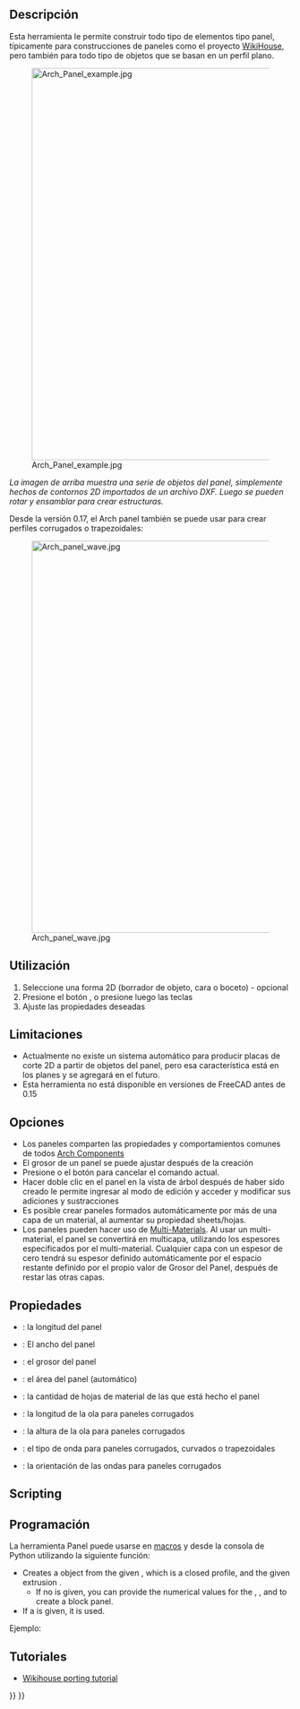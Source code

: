 <languages/>

<div class="mw-translate-fuzzy">
{{docnav/es|[[Arch_CompPanel|Arch CompPanel]]|[[Arch_Panel_Cut|Panel Cut]]|[[Arch_Workbench|Arch]]|IconL=Arch_CompPanel.png |IconC=Workbench_Arch.svg |IconR=Arch_Panel_Cut.svg}}
</div>

{{VeryImportantMessage|THIS COMMAND IS PART OF THE INTEGRATED [[BIM_Workbench|BIM WORKBENCH]] IN V1.0<br>
This page has been updated for that version.}}

<div class="mw-translate-fuzzy">
{{GuiCommand/es
|Name=Arch Panel
|Name/es=Arch Panel
|MenuLocation=Arch → Panel Tools → Panel
|Workbenches=[[Arch_Workbench/es|Arch]]
|Shortcut={{KEY|P}} {{KEY|A}}
|Version=0.15
|SeeAlso=[[Arch Panel Cut/es|Arch Panel Cut]], [[Arch Panel Sheet/es|Arch Panel Sheet]]
}}
</div>

<span id="Description"></span>
==Descripción==

<div class="mw-translate-fuzzy">
Esta herramienta le permite construir todo tipo de elementos tipo panel, típicamente para construcciones de paneles como el proyecto [http://www.wikihouse.cc/ WikiHouse], pero también para todo tipo de objetos que se basan en un perfil plano.
</div>

[[Image:Arch Panel example.jpg|700px]] 

''La imagen de arriba muestra una serie de objetos del panel, simplemente hechos de contornos 2D importados de un archivo DXF. Luego se pueden rotar y ensamblar para crear estructuras.''

<div class="mw-translate-fuzzy">
Desde la versión 0.17, el Arch panel también se puede usar para crear perfiles corrugados o trapezoidales:
</div>

[[Image:Arch panel wave.jpg|700px]] 

<span id="Usage"></span>
==Utilización==

<div class="mw-translate-fuzzy">
# Seleccione una forma 2D (borrador de objeto, cara o boceto) - opcional
# Presione el botón {{KEY|[[Image: Arch Panel.png|16px]] [[Arch Panel/es|Arch Panel]]}}, o presione {{KEY|P}} luego las teclas {{KEY|A}}
# Ajuste las propiedades deseadas
</div>

<span id="Limitations"></span>
<div class="mw-translate-fuzzy">
==Limitaciones==
</div>

<div class="mw-translate-fuzzy">
* Actualmente no existe un sistema automático para producir placas de corte 2D a partir de objetos del panel, pero esa característica está en los planes y se agregará en el futuro.
* Esta herramienta no está disponible en versiones de FreeCAD antes de 0.15
</div>

<span id="Options"></span>
==Opciones==

<div class="mw-translate-fuzzy">
* Los paneles comparten las propiedades y comportamientos comunes de todos [[Arch Component/es|Arch Components]]
* El grosor de un panel se puede ajustar después de la creación
* Presione {{KEY|ESC}} o el botón {{KEY|'''Cancel'''}} para cancelar el comando actual.
* Hacer doble clic en el panel en la vista de árbol después de haber sido creado le permite ingresar al modo de edición y acceder y modificar sus adiciones y sustracciones
* Es posible crear paneles formados automáticamente por más de una capa de un material, al aumentar su propiedad sheets/hojas.
* Los paneles pueden hacer uso de [[Arch MultiMaterial/es|Multi-Materials]]. Al usar un multi-material, el panel se convertirá en multicapa, utilizando los espesores especificados por el multi-material. Cualquier capa con un espesor de cero tendrá su espesor definido automáticamente por el espacio restante definido por el propio valor de Grosor del Panel, después de restar las otras capas.
</div>

<span id="Properties"></span>
==Propiedades==

<div class="mw-translate-fuzzy">
* {{PropertyData/es|Length}}: la longitud del panel
* {{PropertyData/es|Width}}: El ancho del panel
* {{PropertyData/es|Thickness}}: el grosor del panel
* {{PropertyData/es|Area}}: el área del panel (automático)
* {{PropertyData/es|Sheets}}: la cantidad de hojas de material de las que está hecho el panel
* {{PropertyData/es|Wave Length}}: la longitud de la ola para paneles corrugados
* {{PropertyData/es|Wave Height}}: la altura de la ola para paneles corrugados
* {{PropertyData/es|Wave Type}}: el tipo de onda para paneles corrugados, curvados o trapezoidales
* {{PropertyData/es|Wave direction}}: la orientación de las ondas para paneles corrugados
</div>

==Scripting==

<div class="mw-translate-fuzzy">
==Programación==
</div>

<div class="mw-translate-fuzzy">
La herramienta Panel puede usarse en [[macros/es|macros]] y desde la consola de Python utilizando la siguiente función:
</div>

{{Code|code=
Panel = makePanel(baseobj=None, length=0, width=0, thickness=0, placement=None, name="Panel")
}}

* Creates a {{incode|Panel}} object from the given {{incode|baseobj}}, which is a closed profile, and the given extrusion {{incode|thickness}}.
** If no {{incode|baseobj}} is given, you can provide the numerical values for the {{incode|length}}, {{incode|width}}, and {{incode|thickness}} to create a block panel.
* If a {{incode|placement}} is given, it is used.

Ejemplo:

{{Code|code=
import FreeCAD, Draft, Arch

Rect = Draft.makeRectangle(1000, 400)
Panel = Arch.makePanel(Rect, thickness=36)
}}

<span id="Tutorials"></span>
== Tutoriales ==

<div class="mw-translate-fuzzy">
* [[Wikihouse porting tutorial/es|Wikihouse porting tutorial]]
</div>


<div class="mw-translate-fuzzy">
{{docnav/es|[[Arch_CompPanel|Arch CompPanel]]|[[Arch_Panel_Cut|Panel Cut]]|[[Arch_Workbench|Arch]]|IconL=Arch_CompPanel.png |IconC=Workbench_Arch.svg |IconR=Arch_Panel_Cut.svg}}
</div>

{{BIM_Tools_navi{{#translation:}}}}
{{Userdocnavi{{#translation:}}}}